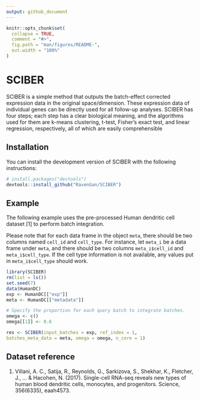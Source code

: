 ```yaml
---
output: github_document
---
```


<!-- README.md is generated from README.Rmd. Please edit that file -->

```r
knitr::opts_chunk$set(
  collapse = TRUE,
  comment = "#>",
  fig.path = "man/figures/README-",
  out.width = "100%"
)
```

# SCIBER

<!-- badges: start -->
<!-- badges: end -->

SCIBER is a simple method that outputs the batch-effect corrected expression data in the original space/dimension. These expression data of individual genes can be directly used for all follow-up analyses. SCIBER has four steps; each step has a clear biological meaning, and the algorithms used for them are k-means clustering, t-test, Fisher’s exact test, and linear regression, respectively, all of which are easily comprehensible

## Installation

You can install the development version of SCIBER with the following instructions:

``` r
# install.packages("devtools")
devtools::install_github("RavenGan/SCIBER")
```

## Example
The following example uses the pre-processed Human dendritic cell dataset [1] to perform batch integration. 

Please note that for each data frame in the object `meta`, there should be two columns named `cell_id` and `cell_type`. For instance, let `meta_i` be a data frame under `meta`, and there should be two columns `meta_i$cell_id` and `meta_i$cell_type`. If the cell type information is not available, any values put in `meta_i$cell_type` should work.

```r
library(SCIBER)
rm(list = ls())
set.seed(7)
data(HumanDC)
exp <- HumanDC[["exp"]]
meta <- HumanDC[["metadata"]]

# Specify the proportion for each query batch to integrate batches.
omega <- c()
omega[[1]] <- 0.6

res <- SCIBER(input_batches = exp, ref_index = 1,
batches_meta_data = meta, omega = omega, n_core = 1)

```

## Dataset reference
1. Villani, A. C., Satija, R., Reynolds, G., Sarkizova, S., Shekhar, K., Fletcher, J., ... & Hacohen, N. (2017). Single-cell RNA-seq reveals new types of human blood dendritic cells, monocytes, and progenitors. Science, 356(6335), eaah4573.

<!-- What is special about using `README.Rmd` instead of just `README.md`? You can include R chunks like so: -->

<!-- ```{r cars} -->
<!-- summary(cars) -->
<!-- ``` -->

<!-- You'll still need to render `README.Rmd` regularly, to keep `README.md` up-to-date. `devtools::build_readme()` is handy for this. You could also use GitHub Actions to re-render `README.Rmd` every time you push. An example workflow can be found here: <https://github.com/r-lib/actions/tree/v1/examples>. -->

<!-- You can also embed plots, for example: -->

<!-- ```{r pressure, echo = FALSE} -->
<!-- plot(pressure) -->
<!-- ``` -->

<!-- In that case, don't forget to commit and push the resulting figure files, so they display on GitHub and CRAN. -->
